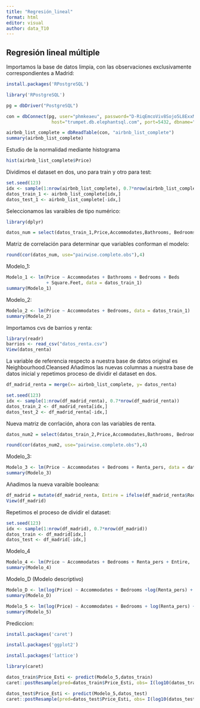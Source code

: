 ---
title: "Regresión_lineal"
format: html
editor: visual
author: data_T10
---

## Regresión lineal múltiple

Importamos la base de datos limpia, con las observaciones exclusivamente correspondientes a Madrid:

```{r}
install.packages('RPostgreSQL')
```

```{r}
library('RPostgreSQL')

pg = dbDriver("PostgreSQL")

con = dbConnect(pg, user="phmkeaeu", password="D-RiqEmcoViv8Sojo5L8ExxM9ufa0mkV",
                 host="trumpet.db.elephantsql.com", port=5432, dbname="phmkeaeu")

airbnb_list_complete = dbReadTable(con, "airbnb_list_complete")
summary(airbnb_list_complete)

```

Estudio de la normalidad mediante histograma

```{r}
hist(airbnb_list_complete$Price)
```

Dividimos el dataset en dos, uno para train y otro para test:

```{r}
set.seed(123)
idx <- sample(1:nrow(airbnb_list_complete), 0.7*nrow(airbnb_list_complete))
datos_train_1 <- airbnb_list_complete[idx,]
datos_test_1 <- airbnb_list_complete[-idx,]
```

Seleccionamos las varaibles de tipo numérico:

```{r}
library(dplyr)
```

```{r}
datos_num = select(datos_train_1,Price,Accommodates,Bathrooms, Bedrooms, Beds,Square.Feet,Review.Scores.Rating)
```

Matriz de correlación para determinar que variables conforman el modelo:

```{r}
round(cor(datos_num, use="pairwise.complete.obs"),4)
```

Modelo_1:

```{r}
Modelo_1 <- lm(Price ~ Accommodates + Bathrooms + Bedrooms + Beds 
               + Square.Feet, data = datos_train_1)
summary(Modelo_1)
```

Modelo_2:

```{r}
Modelo_2 <- lm(Price ~ Accommodates + Bedrooms, data = datos_train_1)
summary(Modelo_2)
```

Importamos cvs de barrios y renta:

```{r}
library(readr)
barrios <- read_csv("datos_renta.csv")
View(datos_renta)
```

La variable de referencia respecto a nuestra base de datos original es Neighbourhood.Cleansed Añadimos las nuevas columnas a nuestra base de datos inicial y repetimos proceso de dividir el dataset en dos.

```{r}
df_madrid_renta = merge(x= airbnb_list_complete, y= datos_renta)
```

```{r}
set.seed(123)
idx <- sample(1:nrow(df_madrid_renta), 0.7*nrow(df_madrid_renta))
datos_train_2 <- df_madrid_renta[idx,]
datos_test_2 <- df_madrid_renta[-idx,]
```

Nueva matriz de corrlación, ahora con las variables de renta.

```{r}
datos_num2 = select(datos_train_2,Price,Accommodates,Bathrooms, Bedrooms, Beds,Square.Feet,Renta_pers, Renta_hogar)
```

```{r}
round(cor(datos_num2, use="pairwise.complete.obs"),4)
```

Modelo_3:

```{r}
Modelo_3 <- lm(Price ~ Accommodates + Bedrooms + Renta_pers, data = datos_train_2)
summary(Modelo_3)
```

Añadimos la nueva varaible booleana:

```{r}
df_madrid = mutate(df_madrid_renta, Entire = ifelse(df_madrid_renta$Room.Type == "Entire home/apt",1,0),)
View(df_madrid)
```

Repetimos el proceso de dividir el dataset:

```{r}
set.seed(123)
idx <- sample(1:nrow(df_madrid), 0.7*nrow(df_madrid))
datos_train <- df_madrid[idx,]
datos_test <- df_madrid[-idx,]
```

Modelo_4

```{r}
Modelo_4 <- lm(Price ~ Accommodates + Bedrooms + Renta_pers + Entire,  data = datos_train)
summary(Modelo_4)
```

Modelo_D (Modelo descriptivo)

```{r}
Modelo_D <- lm(log(Price) ~ Accommodates + Bedrooms +log(Renta_pers) + Entire, data = df_madrid )
summary(Modelo_D)
```

```{r}
Modelo_5 <- lm(log(Price) ~ Accommodates + Bedrooms + log(Renta_pers) + Entire, data = datos_train)
summary(Modelo_5)
```

Prediccion:

```{r}
install.packages('caret')
```

```{r}
install.packages('ggplot2')
```

```{r}
install.packages('lattice')
```

```{r}
library(caret)
```

```{r}
datos_train$Price_Esti <- predict(Modelo_5,datos_train)
caret::postResample(pred=datos_train$Price_Esti, obs= I(log10(datos_train$Price)))
```

```{r}
datos_test$Price_Esti <- predict(Modelo_5,datos_test)
caret::postResample(pred=datos_test$Price_Esti, obs= I(log10(datos_test$Price)))
```

